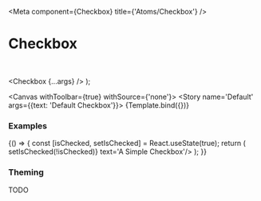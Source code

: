 

<Meta
  component={Checkbox}
  title={'Atoms/Checkbox'}
/>

# Checkbox

<br/>

  <Checkbox {...args} />
);

<Canvas withToolbar={true} withSource={'none'}>
  <Story name='Default' args={{text: 'Default Checkbox'}}>
    {Template.bind({})}
  </Story>
</Canvas>

<ArgsTable story='Default' />

### Examples

<Canvas>
  <Story name='Wrapped state'>
    {() => {
      const [isChecked, setIsChecked] = React.useState(true);
      return (
        <Checkbox isChecked={isChecked} onToggled={() => setIsChecked(!isChecked)} text='A Simple Checkbox'/>
      );
    }}
  </Story>
</Canvas>

<Canvas>
  <Story name='Disabled'>
    <Checkbox isChecked={true} isDisabled={true} text='Disabled Checkbox'/>
  </Story>
</Canvas>

### Theming

TODO
